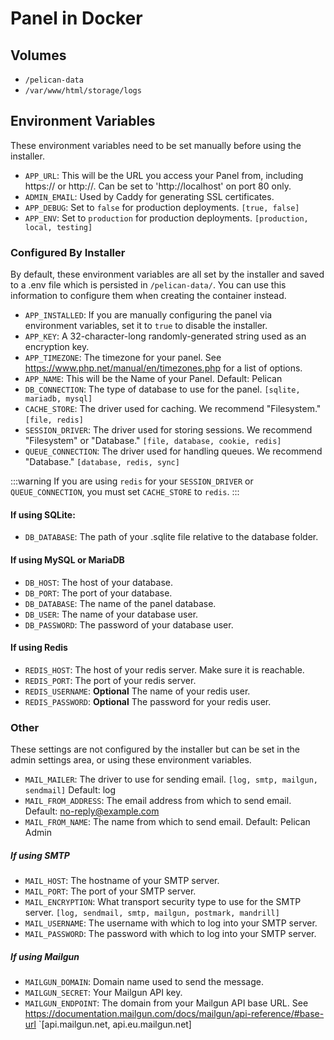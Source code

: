 # Panel in Docker

## Volumes
- `/pelican-data`
- `/var/www/html/storage/logs`

## Environment Variables
These environment variables need to be set manually before using the installer.

- `APP_URL`: This will be the URL you access your Panel from, including https:// or http://. Can be set to 'http://localhost' on port 80 only.
- `ADMIN_EMAIL`: Used by Caddy for generating SSL certificates.
- `APP_DEBUG`: Set to `false` for production deployments. `[true, false]`
- `APP_ENV`: Set to `production` for production deployments. `[production, local, testing]`

### Configured By Installer
By default, these environment variables are all set by the installer and saved to a .env file which is persisted in `/pelican-data/`. You can use this information to configure them when creating the container instead.

- `APP_INSTALLED`: If you are manually configuring the panel via environment variables, set it to `true` to disable the installer.
- `APP_KEY`: A 32-character-long randomly-generated string used as an encryption key.
- `APP_TIMEZONE`: The timezone for your panel. See https://www.php.net/manual/en/timezones.php for a list of options.
- `APP_NAME`: This will be the Name of your Panel. Default: Pelican
- `DB_CONNECTION`: The type of database to use for the panel. `[sqlite, mariadb, mysql]`
- `CACHE_STORE`: The driver used for caching. We recommend "Filesystem." `[file, redis]`
- `SESSION_DRIVER`: The driver used for storing sessions. We recommend "Filesystem" or "Database." `[file, database, cookie, redis]`
- `QUEUE_CONNECTION`: The driver used for handling queues. We recommend "Database." `[database, redis, sync]`

:::warning
    If you are using `redis` for your `SESSION_DRIVER` or `QUEUE_CONNECTION`, you must set `CACHE_STORE` to `redis`.
:::

#### If using SQLite:
- `DB_DATABASE`: The path of your .sqlite file relative to the database folder.

#### If using MySQL or MariaDB
- `DB_HOST`: The host of your database.
- `DB_PORT`: The port of your database.
- `DB_DATABASE`: The name of the panel database.
- `DB_USER`: The name of your database user.
- `DB_PASSWORD`: The password of your database user.

#### If using Redis
- `REDIS_HOST`: The host of your redis server. Make sure it is reachable.
- `REDIS_PORT`: The port of your redis server.
- `REDIS_USERNAME`: **Optional** The name of your redis user.
- `REDIS_PASSWORD`: **Optional** The password for your redis user.

### Other
These settings are not configured by the installer but can be set in the admin settings area, or using these environment variables.

- `MAIL_MAILER`: The driver to use for sending email. `[log, smtp, mailgun, sendmail]` Default: log
- `MAIL_FROM_ADDRESS`: The email address from which to send email. Default: no-reply@example.com
- `MAIL_FROM_NAME`: The name from which to send email. Default: Pelican Admin

##### If using SMTP
- `MAIL_HOST`: The hostname of your SMTP server. 
- `MAIL_PORT`: The port of your SMTP server.
- `MAIL_ENCRYPTION`: What transport security type to use for the SMTP server. `[log, sendmail, smtp, mailgun, postmark, mandrill]`
- `MAIL_USERNAME`: The username with which to log into your SMTP server.
- `MAIL_PASSWORD`: The password with which to log into your SMTP server.

##### If using Mailgun
- `MAILGUN_DOMAIN`: Domain name used to send the message.
- `MAILGUN_SECRET`: Your Mailgun API key.
- `MAILGUN_ENDPOINT`: The domain from your Mailgun API base URL. See https://documentation.mailgun.com/docs/mailgun/api-reference/#base-url `[api.mailgun.net, api.eu.mailgun.net]
